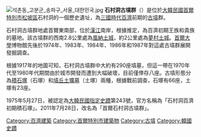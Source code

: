 {{unreferenced|time=2016-11-13T03:12:23+00:00}}
[[File:석촌동_고분군_송파구_서울_대한민국.jpg|thumb]]
'''石村洞古墳群'''（{{lang-ko|석촌동 고분군}}）是位於[[大韓民國|大韓民國]][[首爾特別市|首爾特別市]][[松坡區|松坡區]]石村洞的一個歷史遺址，為[[朝鮮三國時代|三國時代]][[百濟|百濟]]前期的[[古墳|古墳]]群。

石村洞古墳群地處首爾東南部，位於[[漢江_(韓國)|漢江]]南岸，根據推定，為百濟初期王族和貴族的墓地。該古墳群的西南2.8公里處為[[風納土城|風納土城]]，約2公里處為[[夢村土城|夢村土城]]。[[首爾大學|首爾大學]]博物館先後於1974年、1983年、1984年、1986年和1987年對這處古墳群展開發掘調查。

根據1917年的地圖可知，石村洞古墳群中大約有290座墳墓，但這一帶在1970年代至1980年代期間由於城市開發而遭到大幅破壞，目前僅倖存八座。古墳形態分為[[積石塚|積石塚]]（石塚）和[[墳丘土壙墓|墳丘土壙墓]]（土塚）兩種，根據戰前調查，石塚有66座，土塚有23座。

1975年5月27日，被認定為[[大韓民國指定史蹟|大韓民國指定史蹟]]第243號，官方名稱為「石村洞百濟初期積石塚」。2011年7月28日，改名為「首爾石村洞古墳群」。
{{coord|37|30|7.86|N|127|6|8.25|E||display=title}}
[[Category:百濟建築|Category:百濟建築]]
[[Category:首爾特別市建築物|Category:首爾特別市建築物]]
[[Category:古墳|Category:古墳]]
[[Category:韓國史蹟|Category:韓國史蹟]]